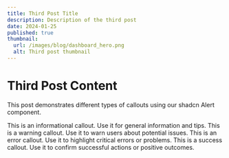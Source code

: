 ```yaml
---
title: Third Post Title
description: Description of the third post
date: 2024-01-25
published: true
thumbnail:
  url: /images/blog/dashboard_hero.png
  alt: Third post thumbnail
---
```


<script>import Callout from '$lib/components/mdx/Callout.svelte';</script>

# Third Post Content

This post demonstrates different types of callouts using our shadcn Alert component.

<Callout type="info" title="Information">
	This is an informational callout. Use it for general information and tips.
</Callout>

<Callout type="warning" title="Warning">
	This is a warning callout. Use it to warn users about potential issues.
</Callout>

<Callout type="error" title="Error">
	This is an error callout. Use it to highlight critical errors or problems.
</Callout>

<Callout type="success" title="Success">
	This is a success callout. Use it to confirm successful actions or positive outcomes.
</Callout>
